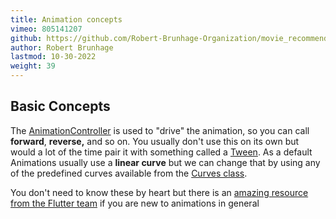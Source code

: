 ```yaml
---
title: Animation concepts
vimeo: 805141207
github: https://github.com/Robert-Brunhage-Organization/movie_recommendation_app_course/commits/main
author: Robert Brunhage
lastmod: 10-30-2022
weight: 39
---
```


## Basic Concepts

The [AnimationController](https://api.flutter.dev/flutter/animation/AnimationController-class.html) is used to "drive" the animation, so you can call **forward**, **reverse,** and so on. You usually don't use this on its own but would a lot of the time pair it with something called a [Tween](https://api.flutter.dev/flutter/animation/Tween-class.html). As a default Animations usually use a **linear curve** but we can change that by using any of the predefined curves available from the [Curves class](https://api.flutter.dev/flutter/animation/Curve-class.html).

  

You don't need to know these by heart but there is an [amazing resource from the Flutter team](https://docs.flutter.dev/development/ui/animations) if you are new to animations in general
